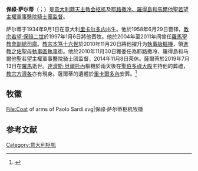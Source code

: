 {{Refimprove|time=2019-11-30T15:13:27+00:00}}
{{NoteTA
|1=zh-hant:塔爾奇西奧; zh-hans:塔尔奇西奥; zh-hk:達濟斯;
|2=zh-hk:奧斯定; zh-tw:奧思定;
}}
{{Infobox Christian leader
|type = cardinal
|name = 保祿·薩爾蒂<br />Paolo Sardi
|title = [[馬耳他騎士團|耶路撒冷、羅得島和馬爾他聖若望主權<br />軍事醫院騎士團監督]]
|term_start = 2010年11月30日
|term_end = 2014年11月8日
|other_post = [[進教之佑聖母聖殿_(羅馬)|進教之佑聖母執事區領銜執事]]（2010年－2019年）
|previous_post = [[羅馬聖教會總司庫|羅馬聖教會副總司庫]]（2004年－2010年）
|ordination = 1958年6月29日
|consecration = 1997年1月6日
|consecrated_by = [[教宗若望·保祿二世|教宗若望·保祿二世]]
|cardinal = 2010年11月20日
|created_cardinal_by = [[教宗本篤十六世|教宗本篤十六世]]
|rank = [[樞機#位階|執事級樞機]]
|birth_date = {{birth date|1934|09|01}}
|birth_place = 意大利[[里卡爾多內|里卡爾多內]]
|death_date = {{death date and age|2019|07|13|1934|09|01}}
|death_place = [[羅馬|羅馬]]{{link-en|奧斯定杰梅利大學聯合診所|Agostino Gemelli University Policlinic|奧斯定-{杰}-梅利醫院}}
|buried = [[里卡爾多內|里卡爾多內]]
|coat_of_arms = Coat of arms of Paolo Sardi.svg
}}

'''保祿·萨尔蒂'''（{{lang-it|Paolo Sardi}}；{{bd|1934年|9月1日|2019年|7月13日|catIdx=Sardi, Paolo}}）是[[意大利人|意大利籍]][[天主教会|天主教会]][[枢机|枢机]]及[[马耳他骑士团|耶路撒冷、羅得島和馬爾他聖若望主權軍事醫院騎士團监督]]。

萨尔蒂于1934年9月1日在意大利[[里卡尔多内|里卡尔多内]]出生。他於1958年6月29日晋铎，[[教宗若望·保祿二世|教宗若望·保祿二世]]於1997年1月6日將他晋牧。他於2004年至2011年间曾任[[羅馬聖教會總司庫|羅馬聖教會副總司庫]]。[[教宗本笃十六世|教宗本笃十六世]]於2010年11月20日將他擢升为[[枢机#位階|執事級樞機]]，領[[進教之佑聖母聖殿_(羅馬)|進教之佑聖母執事區執事]]銜。他於2010年11月30日獲委任為耶路撒冷、羅得島和马爾他聖若望主權軍事醫院骑士团监督，2014年11月8日荣休。薩爾蒂於2019年7月13日在[[羅馬|羅馬]]{{link-en|奧斯定杰梅利大學聯合診所|Agostino Gemelli University Policlinic|奧斯定-{杰}-梅利醫院}}逝世。[[達濟斯·貝爾托內|達濟斯·貝爾托內]]樞機於兩天後在[[聖伯多祿大殿|聖伯多祿大殿]]主持他的葬禮，[[教宗方濟各|教宗方濟各]]亦有現身。薩爾蒂的遺體於[[里卡爾多內|里卡爾多內]]安葬。<ref name="Miranda20101120">{{cite web |last1=Miranda |first1=Salvador |title=Consistory of November 20, 2010 |url=https://webdept.fiu.edu/~mirandas/bios2010.htm |publisher=Florida International University |accessdate=2020-01-16 |archiveurl=https://web.archive.org/web/20200116161253/https://webdept.fiu.edu/~mirandas/bios2010.htm |archivedate=2020-01-16 |language=en |dead-url=no }}</ref>

== 牧徽 ==
<gallery>
File:Coat of arms of Paolo Sardi.svg|保祿·萨尔蒂枢机牧徽
</gallery>

== 参考文献 ==
{{reflist}}


{{DEFAULTSORT: Sardi, Paolo}}
[[Category:意大利枢机|Category:意大利枢机]]